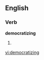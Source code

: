 
==English==

===Verb===
'''democratizing'''

# {{present participle of|[[democratize]]}}

[[vi:democratizing]]